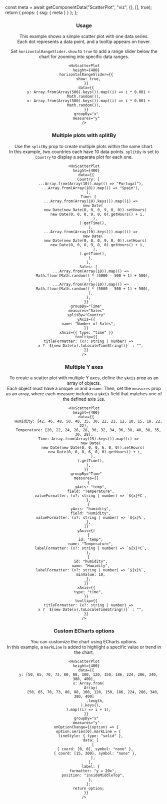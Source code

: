 

  const meta = await getComponentData("ScatterPlot", "viz", {}, [], true);
  return { props: { ssg: { meta } } };
};

<Header />

### Usage

This example shows a simple scatter plot with one data series.  
Each dot represents a data point, and a tooltip appears on hover.

Set `horizontalRangeSlider.show` to `true` to add a range slider below the chart for zooming into specific data ranges.

```tsx live
<HvScatterPlot
  height={400}
  horizontalRangeSlider={{
    show: true,
  }}
  data={{
    y: Array.from(Array(500).keys()).map((i) => i * 0.001 + Math.random()),
    x: Array.from(Array(500).keys()).map((i) => i * 0.001 + Math.random()),
  }}
  groupBy="x"
  measures="y"
/>
```

### Multiple plots with splitBy

Use the `splitBy` prop to create multiple plots within the same chart.  
In this example, two countries each have 10 data points. `splitBy` is set to `Country` to display a separate plot for each one.

```tsx live
<HvScatterPlot
  height={400}
  data={{
    Country: [
      ...Array.from(Array(10)).map(() => "Portugal"),
      ...Array.from(Array(10)).map(() => "Spain"),
    ],
    Time: [
      ...Array.from(Array(10).keys()).map((i) =>
        new Date(
          new Date(new Date(0, 0, 0, 9, 0, 0)).setHours(
            new Date(0, 0, 0, 9, 0, 0).getHours() + i,
          ),
        ).getTime(),
      ),
      ...Array.from(Array(10).keys()).map((i) =>
        new Date(
          new Date(new Date(0, 0, 0, 9, 0, 0)).setHours(
            new Date(0, 0, 0, 9, 0, 0).getHours() + i,
          ),
        ).getTime(),
      ),
    ],
    Sales: [
      ...Array.from(Array(10)).map(() =>
        Math.floor(Math.random() * (5000 - 500 + 1) + 500),
      ),
      ...Array.from(Array(10)).map(() =>
        Math.floor(Math.random() * (5000 - 500 + 1) + 500),
      ),
    ],
  }}
  groupBy="Time"
  measures="Sales"
  splitBy="Country"
  yAxis={{
    name: "Number of Sales",
  }}
  xAxis={{ type: "time" }}
  tooltip={{
    titleFormatter: (x?: string | number) =>
      x ? `${new Date(x).toLocaleTimeString()}` : "",
  }}
/>
```

### Multiple Y axes

To create a scatter plot with multiple Y axes, define the `yAxis` prop as an array of objects.  
Each object must have a unique `id` and a `name`. Then, set the `measures` prop as an array, where each measure includes a `yAxis` field that matches one of the defined axis `id`s.

```tsx live
<HvScatterPlot
  height={400}
  data={{
    Humidity: [42, 46, 48, 50, 40, 35, 30, 22, 21, 12, 10, 15, 18, 22, 22],
    Temperature: [20, 22, 24, 26, 28, 30, 32, 34, 36, 38, 40, 38, 35, 30, 28],
    Time: Array.from(Array(15).keys()).map((i) =>
      new Date(
        new Date(new Date(0, 0, 0, 6, 0, 0)).setHours(
          new Date(0, 0, 0, 6, 0, 0).getHours() + i,
        ),
      ).getTime(),
    ),
  }}
  groupBy="Time"
  measures={[
    {
      yAxis: "temp",
      field: "Temperature",
      valueFormatter: (x?: string | number) => `${x}ºC`,
    },
    {
      yAxis: "humidity",
      field: "Humidity",
      valueFormatter: (x?: string | number) => `${x}%`,
    },
  ]}
  yAxis={[
    {
      id: "temp",
      name: "Temperature",
      labelFormatter: (x?: string | number) => `${x}ºC`,
    },
    {
      id: "humidity",
      name: "Humidity",
      labelFormatter: (x?: string | number) => `${x}%`,
      minValue: 10,
    },
  ]}
  xAxis={{
    type: "time",
  }}
  tooltip={{
    titleFormatter: (x?: string | number) =>
      x ? `${new Date(x).toLocaleTimeString()}` : "",
  }}
/>
```

### Custom ECharts options

You can customize the chart using ECharts options.  
In this example, a `markLine` is added to highlight a specific value or trend in the chart.

```tsx live
<HvScatterPlot
  height={400}
  data={{
    y: [50, 65, 70, 73, 80, 88, 100, 120, 150, 186, 224, 286, 340, 380, 400],
    x: Array.from(
      Array(
        [50, 65, 70, 73, 80, 88, 100, 120, 150, 186, 224, 286, 340, 380, 400]
          .length,
      ).keys(),
    ).map((i) => i + 1),
  }}
  groupBy="x"
  measures="y"
  onOptionChange={(option) => {
    option.series[0].markLine = {
      lineStyle: { type: "solid" },
      data: [
        [
          { coord: [0, 0], symbol: "none" },
          { coord: [15, 300], symbol: "none" },
        ],
      ],
      label: {
        formatter: "y = 20x",
        position: "insideMiddleTop",
      },
    };
    return option;
  }}
/>
```
